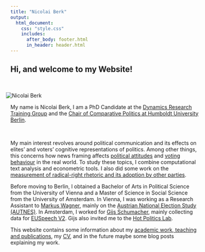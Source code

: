```yaml
---
title: "Nicolai Berk"
output:
  html_document:
    css: "style.css"
    includes:
      after_body: footer.html
      in_header: header.html
---
```



<head>
<title>Nicolai Berk | About</title>
<meta name="description" content="I am a PhD Candidate in Political Science at the Dynamics Research Training Group and the Chair of Comparative Politics at the Humboldt University Berlin.">
</head>


<div class = "col-md-8">


<h2>Hi, and welcome to my Website!</h2>

<br>

<div class = "col-md-5" >

<img src="pics/me_cropped.JPG" alt="Nicolai Berk" style="vertical-align:middle;margin:0px -12px"> 

</div>



My name is Nicolai Berk, I am a PhD Candidate at the [Dynamics Research Training Group](https://www.sowi.hu-berlin.de/en/dynamics/about) and the [Chair of Comparative Politics at Humboldt University Berlin](https://www.sowi.hu-berlin.de/en/lehrbereiche-en/comppol-en/team-comparative-politics).

<br>

My main interest revolves around political communication and its effects on elites' and voters' cognitive representations of politics. Among other things, this concerns how news framing affects [political attitudes](https://github.com/nicolaiberk/bild/raw/main/paper/Manuscript_Framing.pdf) and [voting behaviour](https://github.com/nicolaiberk/FrameCompetition/raw/main/paper/Manuscript.pdf) in the real world. To study these topics, I combine computational text analysis and econometric tools. I also did some work on the [measurement of radical-right rhetoric and its adoption by other parties](https://github.com/nicolaiberk/SMLSE/raw/master/main.pdf).

Before moving to Berlin, I obtained a Bachelor of Arts in Political Science from the University of Vienna and a Master of Science in Social Science from the University of Amsterdam. In Vienna, I was working as a Research Assistant to [Markus Wagner](https://staatswissenschaft.univie.ac.at/en/team/scientific-staff/markus-wagner/), mainly on the [Austrian National Election Study (AUTNES)](https://data.aussda.at/dataset.xhtml?persistentId=doi:10.11587/I7QIYJ). In Amsterdam, I worked for  [Gijs Schumacher](https://www.uva.nl/en/profile/s/c/g.schumacher/g.schumacher.html), mainly collecting data for [EUSpeech V2](https://osf.io/c79ha/). Gijs also invited me to the [Hot Politics Lab](http://www.hotpolitics.eu/).

This website contains some information about my [academic work, teaching and publications](pubs.html), my [CV](https://www.dropbox.com/sh/xar45ns5igvprca/AACU7Fq2kCl25AN6kfGxDHkAa?dl=0), and in the future maybe some blog posts explaining my work.
</div>
